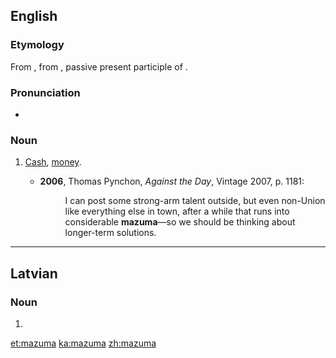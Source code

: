 {{also|mazumā}}
==English==

===Etymology===
From {{etyl|yi|en}} {{term|מזומן|sc=Hebr|tr=mezumen||cash|lang=yi}}, from {{etyl|he|en}} {{term|מזומן|מְזוּמָּן|prepared, ready; cash|lang=he|tr=m'zumán}}, passive present participle of {{term|זימן|זִימֵּן|to prepare, appoint|lang=he|tr=zimén}}.

===Pronunciation===
* {{IPA|/məˈzuːmə/}}

===Noun===
{{en-noun|-}}

# {{US|slang}} [[cash|Cash]], [[money]].
#* '''2006''', Thomas Pynchon, ''Against the Day'', Vintage 2007, p. 1181:
#*: I can post some strong-arm talent outside, but even non-Union like everything else in town, after a while that runs into considerable '''mazuma'''—so we should be thinking about longer-term solutions.

----

==Latvian==

===Noun===
{{head|lv|noun form|g=m}}

# {{lv-inflection of|mazums|gen|s}}

[[et:mazuma]]
[[ka:mazuma]]
[[zh:mazuma]]